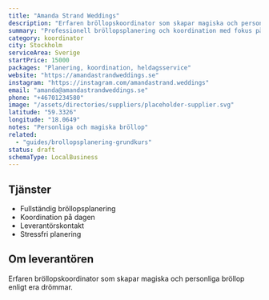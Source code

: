 ```yaml
---
title: "Amanda Strand Weddings"
description: "Erfaren bröllopskoordinator som skapar magiska och personliga bröllop."
summary: "Professionell bröllopsplanering och koordination med fokus på era drömmar och en stressfri bröllopsdag."
category: koordinator
city: Stockholm
serviceArea: Sverige
startPrice: 15000
packages: "Planering, koordination, heldagsservice"
website: "https://amandastrandweddings.se"
instagram: "https://instagram.com/amandastrand.weddings"
email: "amanda@amandastrandweddings.se"
phone: "+46701234580"
image: "/assets/directories/suppliers/placeholder-supplier.svg"
latitude: "59.3326"
longitude: "18.0649"
notes: "Personliga och magiska bröllop"
related:
  - "guides/brollopsplanering-grundkurs"
status: draft
schemaType: LocalBusiness
---
```


## Tjänster

- Fullständig bröllopsplanering
- Koordination på dagen
- Leverantörskontakt
- Stressfri planering

## Om leverantören

Erfaren bröllopskoordinator som skapar magiska och personliga bröllop enligt era drömmar.
